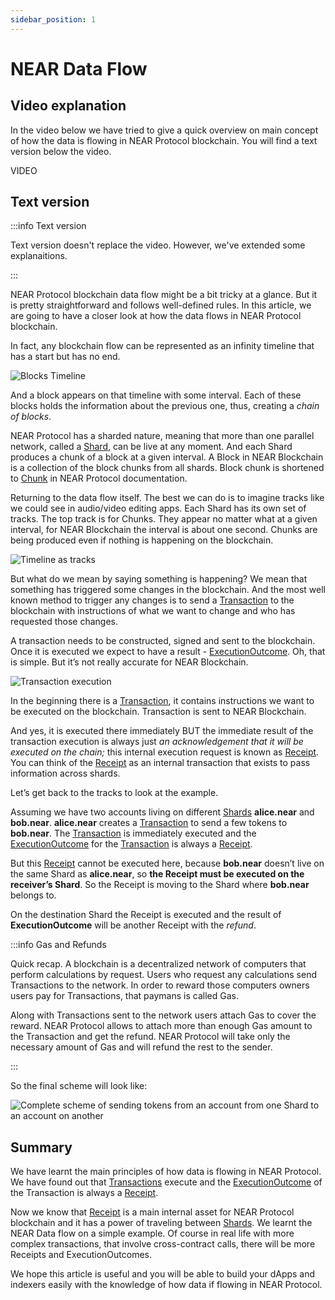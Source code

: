 ```yaml
---
sidebar_position: 1
---
```


# NEAR Data Flow

## Video explanation

In the video below we have tried to give a quick overview on main concept of how the data is flowing in NEAR Protocol blockchain. You will find a text version below the video.

VIDEO

## Text version

:::info Text version

Text version doesn't replace the video. However, we've extended some explanaitions.

:::

NEAR Protocol blockchain data flow might be a bit tricky at a glance. But it is pretty straightforward and follows well-defined rules. In this article, we are going to have a closer look at how the data flows in NEAR Protocol blockchain.

In fact, any blockchain flow can be represented as an infinity timeline that has a start but has no end.


![Blocks Timeline](/docs/flow/01-timeline.png)


And a block appears on that timeline with some interval. Each of these blocks holds the information about the previous one, thus, creating a *chain of blocks*.


NEAR Protocol has a sharded nature, meaning that more than one parallel network, called a [Shard](../structures/shard.mdx), can be live at any moment. And each Shard produces a chunk of a block at a given interval. A Block in NEAR Blockchain is a collection of the block chunks from all shards. Block chunk is shortened to [Chunk](../structures/chunk.mdx) in NEAR Protocol documentation.

Returning to the data flow itself. The best we can do is to imagine tracks like we could see in audio/video editing apps. Each Shard has its own set of tracks. The top track is for Chunks. They appear no matter what at a given interval, for NEAR Blockchain the interval is about one second. Chunks are being produced even if nothing is happening on the blockchain.

![Timeline as tracks](/docs/flow/02-tracks.png)

But what do we mean by saying something is happening? We mean that something has triggered some changes in the blockchain. And the most well known method to trigger any changes is to send a [Transaction](../structures/transaction.mdx) to the blockchain with instructions of what we want to change and who has requested those changes.

A transaction needs to be constructed, signed and sent to the blockchain. Once it is executed we expect to have a result - [ExecutionOutcome](../structures/execution_outcome.mdx). Oh, that is simple. But it’s not really accurate for NEAR Blockchain.

![Transaction execution](/docs/flow/03-tx-outcome-receipt.png)

In the beginning there is a [Transaction](../structures/transaction.mdx), it contains instructions we want to be executed on the blockchain. Transaction is sent to NEAR Blockchain.

And yes, it is executed there immediately BUT the immediate result of the transaction execution is always just *an acknowledgement that it will be executed on the chain;* this internal execution request is known as [Receipt](../structures/receipts.mdx). You can think of the [Receipt](../structures/receipts.mdx) as an internal transaction that exists to pass information across shards.

Let’s get back to the tracks to look at the example.

Assuming we have two accounts living on different [Shards](../structures/shard.mdx) **alice.near** and **bob.near**. **alice.near** creates a [Transaction](../structures/transaction.mdx) to send a few tokens to **bob.near**. The [Transaction](../structures/transaction.mdx) is immediately executed and the [ExecutionOutcome](../structures/execution_outcome.mdx) for the [Transaction](../structures/transaction.mdx) is always a [Receipt](../structures/receipts.mdx).

But this [Receipt](../structures/receipts.mdx) cannot be executed here, because **bob.near** doesn’t live on the same Shard as **alice.near**, so **the Receipt must be executed on the receiver’s Shard**. So the Receipt is moving to the Shard where **bob.near** belongs to.

On the destination Shard the Receipt is executed and the result of **ExecutionOutcome** will be another Receipt with the *refund*.

:::info Gas and Refunds

Quick recap. A blockchain is a decentralized network of computers that perform calculations by request. Users who request any calculations send Transactions to the network. In order to reward those computers owners users pay for Transactions, that paymans is called Gas.

Along with Transactions sent to the network users attach Gas to cover the reward. NEAR Protocol allows to attach more than enough Gas amount to the Transaction and get the refund. NEAR Protocol will take only the necessary amount of Gas and will refund the rest to the sender.

:::

So the final scheme will look like:

![Complete scheme of sending tokens from an account from one Shard to an account on another](/docs/flow/04-send-nears-flow.png)

## Summary

We have learnt the main principles of how data is flowing in NEAR Protocol. We have found out that [Transactions](../structures/transaction.mdx) execute and the [ExecutionOutcome](../structures/execution_outcome.mdx) of the Transaction is always a [Receipt](../structures/receipt.mdx).

Now we know that [Receipt](../structures/receipt.mdx) is a main internal asset for NEAR Protocol blockchain and it has a power of traveling between [Shards](../structures/shard.mdx). We learnt the NEAR Data flow on a simple example. Of course in real life with more complex transactions, that involve cross-contract calls, there will be more Receipts and ExecutionOutcomes.

We hope this article is useful and you will be able to build your dApps and indexers easily with the knowledge of how data if flowing in NEAR Protocol.
